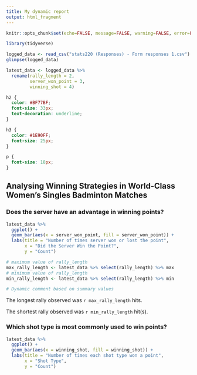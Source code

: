 ```yaml
---
title: My dynamic report
output: html_fragment
---
```


```r
knitr::opts_chunk$set(echo=FALSE, message=FALSE, warning=FALSE, error=FALSE)

library(tidyverse)

logged_data <- read_csv("stats220 (Responses) - Form responses 1.csv")
glimpse(logged_data)

latest_data <- logged_data %>%
  rename(rally_length = 2,
         server_won_point = 3,
         winning_shot = 4)
```

```css
h2 {
  color: #BF77BF;
  font-size: 33px;
  text-decoration: underline;
}

h3 {
  color: #1E90FF;
  font-size: 25px;
}

p {
  font-size: 18px;
}
```

## Analysing Winning Strategies in World-Class Women's Singles Badminton Matches

### Does the server have an advantage in winning points?

```r
latest_data %>%
  ggplot() + 
  geom_bar(aes(x = server_won_point, fill = server_won_point)) +
  labs(title = "Number of times server won or lost the point",
       x = "Did the Server Win the Point?",
       y = "Count")
```


```r
# maximum value of rally_length
max_rally_length <- latest_data %>% select(rally_length) %>% max
# minimum value of rally_length
min_rally_length <- latest_data %>% select(rally_length) %>% min

# Dynamic comment based on summary values
```

The longest rally observed was `r max_rally_length` hits.

The shortest rally observed was `r min_rally_length` hit(s).

### Which shot type is most commonly used to win points?

```r
latest_data %>%
  ggplot() +
  geom_bar(aes(x = winning_shot, fill = winning_shot)) +
  labs(title = "Number of times each shot type won a point",
       x = "Shot Type",
       y = "Count")
```
